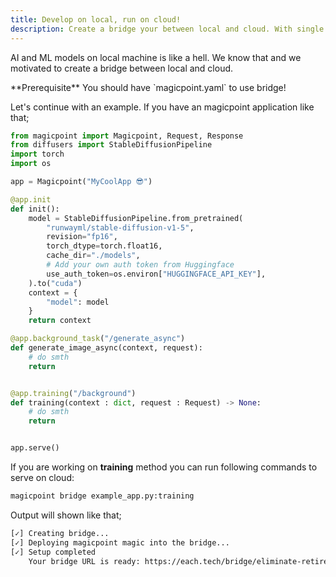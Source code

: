 ```yaml
---
title: Develop on local, run on cloud!
description: Create a bridge your between local and cloud. With single line of code.
---
```


AI and ML models on local machine is like a hell. We know that and we motivated to create a bridge between local and cloud. 

<Info>
  **Prerequisite** You should have `magicpoint.yaml` to use bridge!
</Info>

Let's continue with an example. If you have an magicpoint application like that;
```python example_app.py
from magicpoint import Magicpoint, Request, Response
from diffusers import StableDiffusionPipeline 
import torch
import os

app = Magicpoint("MyCoolApp 😎")

@app.init
def init():
    model = StableDiffusionPipeline.from_pretrained(
        "runwayml/stable-diffusion-v1-5",
        revision="fp16",
        torch_dtype=torch.float16,
        cache_dir="./models",
        # Add your own auth token from Huggingface
        use_auth_token=os.environ["HUGGINGFACE_API_KEY"],
    ).to("cuda")
    context = {
        "model": model
    }
    return context

@app.background_task("/generate_async")
def generate_image_async(context, request):
    # do smth
    return 


@app.training("/background")
def training(context : dict, request : Request) -> None:
    # do smth
    return


app.serve()
```

If you are working on **training** method you can run following commands to serve on cloud:

```sh 
magicpoint bridge example_app.py:training 
```

Output will shown like that;
```sh
[✓] Creating bridge...
[✓] Deploying magicpoint magic into the bridge...
[✓] Setup completed 
    Your bridge URL is ready: https://each.tech/bridge/eliminate-retirement-x1723xn
```

